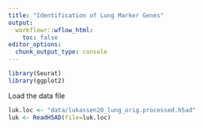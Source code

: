 ```yaml
---
title: "Identification of Lung Marker Genes"
output:
  workflowr::wflow_html:
    toc: false
editor_options:
  chunk_output_type: console
---
```


```r
library(Seurat)
library(ggplot2)
```

Load the data file
```r
luk.loc <- "data/lukassen20_lung_orig.processed.h5ad"
luk <- ReadH5AD(file=luk.loc)
```

